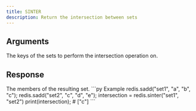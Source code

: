 ```yaml
---
title: SINTER
description: Return the intersection between sets
---
```


## Arguments

<ParamField body="keys" type="...string[]" required>
  The keys of the sets to perform the intersection operation on.
</ParamField>


## Response

<ResponseField type="TValue[]" required>
  The members of the resulting set.
</ResponseField>

<RequestExample>
```py Example 
redis.sadd("set1", "a", "b", "c"); 
redis.sadd("set2", "c", "d", "e"); 
intersection =  redis.sinter("set1", "set2")
print(intersection); # ["c"]
```

</RequestExample>

